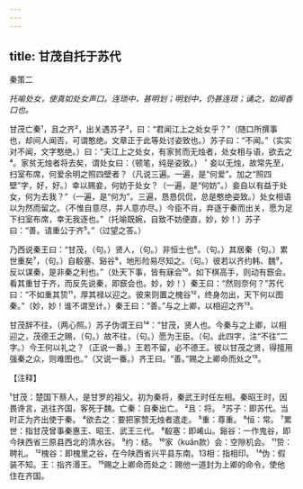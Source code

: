```yaml
---
---
---
```

title: 甘茂自托于苏代
---



秦策二

*托喻处女，使真如处女声口。连琐中，甚明划；明划中，仍甚连琐；诵之，如闻香口也。*

甘茂亡秦¹，且之齐²，出关遇苏子³，曰：“君闻江上之处女乎？”（随口所撰事也，却间人闻否，可谓憨绝。文章正于此等处讨姿致也。）苏子曰：“不闻。”（实实对不闻，文字憨绝。）曰：“夫江上之处女，有家贫而无烛者，处女相与语，欲去之⁴。家贫无烛者将去矣，谓处女曰：（顿笔，纯是姿致。）＇妾以无烛，故常先至，扫室布席，何爱余明之照四壁者？（凡说三遍。一遍，是“何爱”。加之“照四壁”字，好，好。）幸以赐妾，何妨于处女？（一遍，是“何妨”。）妾自以有益于处女，何为去我？”（一遍，是“何为”。三遍，恳恳侃侃，总是憨绝姿致。）处女相语以为然而留之。（不惟自意尽，并人意亦尽。）今臣不肖，弃逐于秦而出关，愿为足下扫室布席，幸无我逐也。”（托喻既婉，自致不妨便直，妙，妙！）苏子曰：“善。请重公于齐⁵。”（过望之答。）

乃西说秦王曰：“甘茂，（句。）贤人，（句。）非恒士也⁶。（句。）其居秦（句。）累世重矣⁷，（句。）自殽塞、谿谷⁸，地形险易尽知之。（句。）彼若以齐约韩、魏⁹，反以谋秦，是非秦之利也。”（处天下事，皆有寐会¹⁰。如下棋高手，则动有窾会。看其重甘于齐，而反先说秦，即窾会也。妙，妙！）秦王曰：“然则奈何？”苏代曰：“不如重其贽¹¹，厚其禄以迎之。彼来则置之槐谷¹²，终身勿出，天下何以图秦。”（妙，妙！谁不谓至计。）秦王曰：“善。”与之上卿，以相迎之齐¹³。

甘茂辞不往，（两心照。）苏子伪谓王曰¹⁴：“甘茂，贤人也。今秦与之上卿，以相迎之，茂德王之赐，（句。）故不往，（句。）愿为王臣。（句。此四字，注“不往”二字。）今王何以礼之？（正说一番。）王若不留，必不德王。彼以甘茂之贤，得擅用强秦之众，则难图也。”（又说一番。）齐王曰。“善。”赐之上卿命而处之¹⁵。

【注释】

¹甘茂：楚国下蔡人，是甘罗的祖父。初为秦将，秦武王时任左相。秦昭王时，因畏谗言，逃往齐国，客死于魏。亡秦：自秦出亡。
²且：将。
³苏子：即苏代。当时正为齐出使于秦。
⁴欲去之：要把家赞无烛者遣走。
⁵重：尊重。
⁶恒：常。
⁷累世：指甘茂曾事秦惠王、昭王、武王三代。
⁸殽塞：即崤山。谿谷：一作鬼谷，即今陕西省三原县西北的清水谷。
⁹约：结。
¹⁰家（kuǎn款）会：空隙机会。
¹¹贽：聘礼。
¹²槐谷：即槐里之谷，在今陕西省兴平县东南。13相：指相印。
¹⁴伪：假装不知。王：指齐湣王。
¹⁵赐之上卿命而处之：赐他一道封为上卿的命令，使他住在齐国。